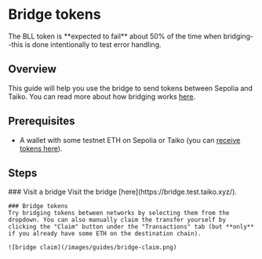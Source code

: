 
# Bridge tokens

<Callout type="warning">
  The BLL token is **expected to fail** about 50% of the time when
  bridging--this is done intentionally to test error handling.
</Callout>

## Overview

This guide will help you use the bridge to send tokens between Sepolia and Taiko. You can read more about how bridging works [here](/docs/concepts/bridging).

## Prerequisites

- A wallet with some testnet ETH on Sepolia or Taiko (you can [receive tokens here](/docs/guides/receive-tokens)).

## Steps

<Steps>
    ### Visit a bridge
    Visit the bridge [here](https://bridge.test.taiko.xyz/).

    ### Bridge tokens
    Try bridging tokens between networks by selecting them from the dropdown. You can also manually claim the transfer yourself by clicking the "Claim" button under the "Transactions" tab (but **only** if you already have some ETH on the destination chain).

    ![bridge claim](/images/guides/bridge-claim.png)

</Steps>

